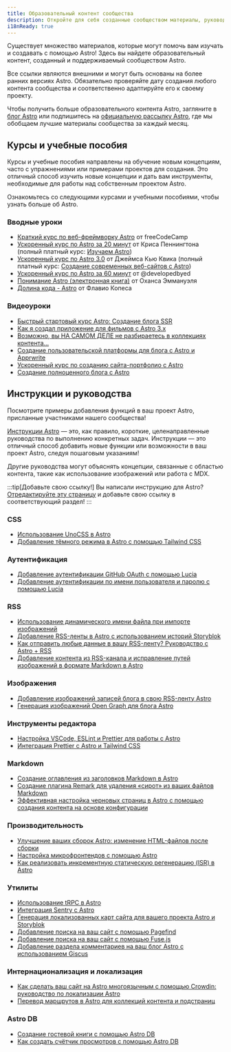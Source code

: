 ```yaml
---
title: Образовательный контент сообщества
description: Откройте для себя созданные сообществом материалы, руководства, статьи и видео, чтобы помочь вам изучать и создавать с помощью Astro!
i18nReady: true
---
```



Существует множество материалов, которые могут помочь вам изучать и создавать с помощью Astro! Здесь вы найдете образовательный контент, созданный и поддерживаемый сообществом Astro.

Все ссылки являются внешними и могут быть основаны на более ранних версиях Astro. Обязательно проверяйте дату создания любого контента сообщества и соответственно адаптируйте его к своему проекту.

Чтобы получить больше образовательного контента Astro, загляните в [блог Astro](https://astro.build/blog/) или подпишитесь на [официальную рассылку Astro](https://astro.build/newsletter/signup), где мы обобщаем лучшие материалы сообщества за каждый месяц.

## Курсы и учебные пособия

Курсы и учебные пособия направлены на обучение новым концепциям, часто с упражнениями или примерами проектов для создания. Это отличный способ изучить новые концепции и дать вам инструменты, необходимые для работы над собственным проектом Astro.

Ознакомьтесь со следующими курсами и учебными пособиями, чтобы узнать больше об Astro.

### Вводные уроки
  - [Краткий курс по веб-фреймворку Astro](https://www.youtube.com/watch?v=e-hTm5VmofI) от freeCodeCamp
  - [Ускоренный курс по Astro за 20 минут](https://www.youtube.com/watch?v=zrPVTf761OI) от Криса Пеннингтона (полный платный курс: [Изучаем Astro](https://learnastro.dev/))
  - [Ускоренный курс по Astro 3.0](https://www.youtube.com/watch?v=qBOz6TpYAOg) от Джеймса Кью Квика (полный платный курс: [Создание современных веб-сайтов с Astro](https://astrocourse.dev/))
  - [Ускоренный курс по Astro за 60 минут](https://www.youtube.com/watch?v=NniT0vKyn-E) от @developedbyed
  - [Понимание Astro (электронная книга)](https://www.ohansemmanuel.com/books/understanding-astro) от Оханса Эммануэля
  - [Долина кода - Astro](https://thevalleyofcode.com/astro) от Флавио Копеса

  ### Видеоуроки
  - [Быстрый стартовый курс Astro: Создание блога SSR](https://www.youtube.com/watch?v=XoIHKO6AkoM)
  - [Как я создал приложение для фильмов с Astro 3.x](https://www.youtube.com/watch?v=Gvr4WhgfP0w)
  - [Возможно, вы НА САМОМ ДЕЛЕ не разбираетесь в коллекциях контента…](https://www.youtube.com/watch?v=Fcw4c3wzm7I)
  - [Создание пользовательской платформы для блога с Astro и Apprwrite](https://www.youtube.com/watch?v=OERqwLy_reA)
  - [Ускоренный курс по созданию сайта-портфолио с Astro](https://www.youtube.com/watch?v=TwWvNK0yHjI)
  - [Создание полноценного блога с Astro](https://egghead.io/courses/build-a-full-stack-blog-with-astro-7ffcf9ec)

## Инструкции и руководства

Посмотрите примеры добавления функций в ваш проект Astro, присланные участниками нашего сообщества!

[Инструкции Astro](/ru/recipes/) — это, как правило, короткие, целенаправленные руководства по выполнению конкретных задач. Инструкции — это отличный способ добавить новые функции или возможности в ваш проект Astro, следуя пошаговым указаниям!

Другие руководства могут объяснять концепции, связанные с областью контента, такие как использование изображений или работа с MDX.

:::tip[Добавьте свою ссылку!]
Вы написали инструкцию для Astro? [Отредактируйте эту страницу](https://github.com/withastro/docs/edit/main/src/content/docs/en/community-resources/content.mdx) и добавьте свою ссылку в соответствующий раздел!
:::

### CSS
- [Использование UnoCSS в Astro](https://www.elian.codes/blog/23-02-11-implementing-unocss-in-astro/)
- [Добавление тёмного режима в Astro с помощью Tailwind CSS](https://www.kevinzunigacuellar.com/blog/dark-mode-in-astro/)
### Аутентификация
- [Добавление аутентификации GitHub OAuth с помощью Lucia](https://lucia-auth.com/tutorials/github-oauth/astro)
- [Добавление аутентификации по имени пользователя и паролю с помощью Lucia](https://lucia-auth.com/tutorials/username-and-password/astro)
### RSS
- [Использование динамического имени файла при импорте изображений](https://vaihe.com/blog/astro/astro-dynamic-image-prop/)
- [Добавление RSS-ленты в Astro с использованием историй Storyblok](https://straffesites.com/en/blog/rss-feed-astro-storyblok)
- [Как отправить любые данные в вашу RSS-ленту? Руководство с Astro + RSS](https://aritraroy.live/tutorial/blogs/2023/how-to-send-any-data-to-rss-feed/)
- [Добавление контента из RSS-канала и исправление путей изображений в формате Markdown в Astro](https://billyle.dev/posts/adding-rss-feed-content-and-fixing-markdown-image-paths-in-astro)
### Изображения
- [Добавление изображений записей блога в свою RSS-ленту Astro](https://webreaper.dev/posts/astro-rss-feed-blog-post-images/)
- [Генерация изображений Open Graph для блога Astro](https://techsquidtv.com/blog/generating-open-graph-images-for-astro/)
### Инструменты редактора
- [Настройка VSCode, ESLint и Prettier для работы с Astro](https://patheticgeek.dev/blog/astro-prettier-eslint-vscode)
- [Интеграция Prettier с Astro и Tailwind CSS](https://straffesites.com/en/blog/integrate-prettier-astro-tailwindcss)
### Markdown
- [Создание оглавления из заголовков Markdown в Astro](https://kld.dev/building-table-of-contents/)
- [Создание плагина Remark для удаления «сирот» из ваших файлов Markdown](https://eatmon.co/blog/remove-runts-markdown/)
- [Эффективная настройка черновых страниц в Astro с помощью создания контента на основе конфигурации](https://akashrajpurohit.com/blog/set-up-draft-pages-effectively-in-astro-with-configdriven-content-authoring/)
### Производительность
- [Улучшение ваших сборок Astro: изменение HTML-файлов после сборки](https://straffesites.com/en/blog/optimize-astro-html-post-build)
- [Настройка микрофронтендов с помощью Astro](https://medium.com/@sergio.a.soria/setting-up-micro-frontends-with-astro-and-ecma-script-modules-137340d2c520)
- [Как реализовать инкрементную статическую регенерацию (ISR) в Astro](https://logsnag.com/blog/implementing-isr-in-astro)
### Утилиты
- [Использование tRPC в Astro](https://www.thomasledoux.be/blog/using-trpc-astro-islands-react)
- [Интеграция Sentry с Astro](https://akashrajpurohit.com/blog/seamless-error-tracking-integrating-sentry-with-astro/)
- [Генерация локализованных карт сайта для вашего проекта Astro и Storyblok](https://straffesites.com/en/blog/localized-sitemap-astro-storyblok)
- [Добавление поиска на ваш сайт с помощью Pagefind](https://blog.otterlord.dev/posts/astro-search/)
- [Добавление поиска на ваш сайт с помощью Fuse.js](https://www.youtube.com/watch?v=XnV_2MWqAhQ)
- [Добавление раздела комментариев на ваш блог Astro с использованием Giscus](https://elazizi.com/posts/add-comments-section-to-your-astro-blog/)
### Интернационализация и локализация
- [Как сделать ваш сайт на Astro многоязычным с помощью Crowdin: руководство по локализации Astro](https://crowdin.com/blog/2023/06/21/astro-localization-and-i18n)
- [Перевод маршрутов в Astro для коллекций контента и подстраниц](https://www.webdesign-sopelnik.de/en/blog/translate-routes-for-astro-content-collections-or-subpages-with-trailingslash-and-base-support/)
### Astro DB
- [Создание гостевой книги с помощью Astro DB](https://ryantrimble.com/blog/creating-a-guestbook-with-astro-db/)
- [Как создать счётчик просмотров с помощью Astro DB](https://www.vorillaz.com/astro-views)
